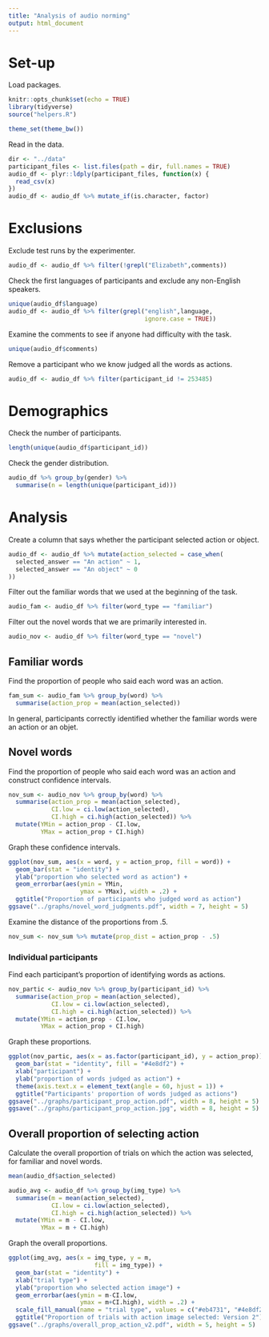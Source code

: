 ```yaml
---
title: "Analysis of audio norming"
output: html_document
---
```


# Set-up

Load packages.
```r
knitr::opts_chunk$set(echo = TRUE)
library(tidyverse)
source("helpers.R")

theme_set(theme_bw())
```

Read in the data.
```r
dir <- "../data"
participant_files <- list.files(path = dir, full.names = TRUE)
audio_df <- plyr::ldply(participant_files, function(x) {
  read_csv(x)
})
audio_df <- audio_df %>% mutate_if(is.character, factor)
```

# Exclusions

Exclude test runs by the experimenter.
```r
audio_df <- audio_df %>% filter(!grepl("Elizabeth",comments))
```

Check the first languages of participants and exclude any non-English speakers.
```r
unique(audio_df$language)
audio_df <- audio_df %>% filter(grepl("english",language, 
                                      ignore.case = TRUE))
```

Examine the comments to see if anyone had difficulty with the task.
```r
unique(audio_df$comments)
```

Remove a participant who we know judged all the words as actions.
```r
audio_df <- audio_df %>% filter(participant_id != 253485)
```


# Demographics

Check the number of participants.
```r
length(unique(audio_df$participant_id))
```

Check the gender distribution.
```r
audio_df %>% group_by(gender) %>% 
  summarise(n = length(unique(participant_id)))
```

# Analysis

Create a column that says whether the participant selected action or object.
```r
audio_df <- audio_df %>% mutate(action_selected = case_when(
  selected_answer == "An action" ~ 1,
  selected_answer == "An object" ~ 0
))
```

Filter out the familiar words that we used at the beginning of the task.
```r
audio_fam <- audio_df %>% filter(word_type == "familiar")
```

Filter out the novel words that we are primarily interested in.
```r
audio_nov <- audio_df %>% filter(word_type == "novel")
```

## Familiar words

Find the proportion of people who said each word was an action.
```r
fam_sum <- audio_fam %>% group_by(word) %>% 
  summarise(action_prop = mean(action_selected))
```

In general, participants correctly identified whether the familiar words were an action or an objet.

## Novel words

Find the proportion of people who said each word was an action and construct confidence intervals.
```r
nov_sum <- audio_nov %>% group_by(word) %>% 
  summarise(action_prop = mean(action_selected),
            CI.low = ci.low(action_selected),
            CI.high = ci.high(action_selected)) %>%
  mutate(YMin = action_prop - CI.low, 
         YMax = action_prop + CI.high)
```

Graph these confidence intervals.
```r
ggplot(nov_sum, aes(x = word, y = action_prop, fill = word)) +
  geom_bar(stat = "identity") +
  ylab("proportion who selected word as action") +
  geom_errorbar(aes(ymin = YMin, 
                    ymax = YMax), width = .2) +
  ggtitle("Proportion of participants who judged word as action")
ggsave("../graphs/novel_word_judgments.pdf", width = 7, height = 5)
```

Examine the distance of the proportions from .5.
```r
nov_sum <- nov_sum %>% mutate(prop_dist = action_prop - .5)
```

### Individual participants

Find each participant's proportion of identifying words as actions.
```r
nov_partic <- audio_nov %>% group_by(participant_id) %>%
  summarise(action_prop = mean(action_selected),
            CI.low = ci.low(action_selected),
            CI.high = ci.high(action_selected)) %>%
  mutate(YMin = action_prop - CI.low, 
         YMax = action_prop + CI.high)
```

Graph these proportions.
```r
ggplot(nov_partic, aes(x = as.factor(participant_id), y = action_prop)) +
  geom_bar(stat = "identity", fill = "#4e8df2") +
  xlab("participant") +
  ylab("proportion of words judged as action") +
  theme(axis.text.x = element_text(angle = 60, hjust = 1)) +
  ggtitle("Participants' proportion of words judged as actions")
ggsave("../graphs/participant_prop_action.pdf", width = 8, height = 5)
ggsave("../graphs/participant_prop_action.jpg", width = 8, height = 5)
```

## Overall proportion of selecting action

Calculate the overall proportion of trials on which the action was selected, for familiar and novel words.
```r
mean(audio_df$action_selected)

audio_avg <- audio_df %>% group_by(img_type) %>% 
  summarise(m = mean(action_selected),
            CI.low = ci.low(action_selected),
            CI.high = ci.high(action_selected)) %>%
  mutate(YMin = m - CI.low, 
         YMax = m + CI.high)
```

Graph the overall proportions.
```r
ggplot(img_avg, aes(x = img_type, y = m, 
                        fill = img_type)) +
  geom_bar(stat = "identity") +
  xlab("trial type") +
  ylab("proportion who selected action image") +
  geom_errorbar(aes(ymin = m-CI.low, 
                    ymax = m+CI.high), width = .2) +
  scale_fill_manual(name = "trial type", values = c("#eb4731", "#4e8df2")) +
  ggtitle("Proportion of trials with action image selected: Version 2")
ggsave("../graphs/overall_prop_action_v2.pdf", width = 5, height = 5)
```

